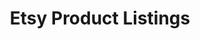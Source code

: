 ---
title: "Etsy Product Listings"
meta_title: "Product Page featuring Etsy Listings"
image: "/images/author.png"
draft: false

products:
  title: "Etsy Product Listings"
  items:
  - title: "Zero Carbs Infinite Energy | Unisex Tee | Bella + Canvas 3001"
    image: "https://i.etsystatic.com/50624545/r/il/55d746/6294805443/il_1588xN.6294805443_9g2l.jpg"
    url: "https://www.etsy.com/nz/listing/1788711875"

  - title: "Apple Cider Vinegar Clear Plastic Tumbler"
    image: "https://i.etsystatic.com/50624545/r/il/d8d20c/6201591123/il_1588xN.6201591123_au27.jpg"
    url: "https://fast24nutrition.etsy.com/listing/1754594206"
  
  - title: "Carnivore | Unisex Tee | Bella + Canvas 3001"
    image: "https://i.etsystatic.com/50624545/r/il/8c5140/6130278758/il_fullxfull.6130278758_19hg.jpg"
    url:  "https://fast24nutrition.etsy.com/listing/1748893108"
  
  - title: "Side hustle | Unisex Tee | Bella + Canvas 3001"
    image: "https://i.etsystatic.com/50624545/r/il/2d8d06/6149217370/il_fullxfull.6149217370_5ozw.jpg"
    url:  "https://fast24nutrition.etsy.com/listing/1767843787"

  - title: "Brain on Blast | Unisex Tee | Bella + Canvas 3001"
    image: "https://i.etsystatic.com/50624545/r/il/71045e/6150938752/il_fullxfull.6150938752_97pt.jpg"
    url: "https://fast24nutrition.etsy.com/listing/1768210337"
  
  - title: "Autophagy Progress bar | Unisex Tee | Bella + Canvas 3001"
    image: "https://i.etsystatic.com/50624545/r/il/9c7c7d/6108592978/il_fullxfull.6108592978_f1vx.jpg"
    url:  "https://fast24nutrition.etsy.com/listing/1743970568"
  
  - title: "Yoga | Unisex Tee | Bella + Canvas 3001"
    image: "https://i.etsystatic.com/50624545/r/il/8af856/6108071726/il_fullxfull.6108071726_41dv.jpg"
    url:  "https://fast24nutrition.etsy.com/listing/1754030919"

  - title: "I'm a Keto Girl | Women's Tee | Bella + Canvas 3001"
    image: "https://i.etsystatic.com/50624545/r/il/968958/6156181155/il_fullxfull.6156181155_sq69.jpg"
    url:  "https://fast24nutrition.etsy.com/listing/1739833946"
  
  - title: "Train Like a Queen | Unisex Tee | Bella + Canvas 3001"
    image: "https://i.etsystatic.com/50624545/r/il/d44526/6137616465/il_fullxfull.6137616465_li93.jpg"
    url:  "https://fast24nutrition.etsy.com/listing/1754028751"
---